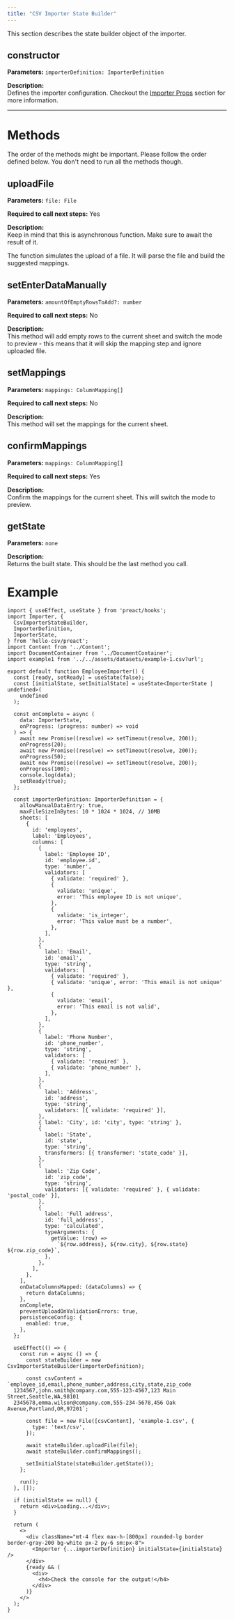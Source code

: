 ```yaml
---
title: "CSV Importer State Builder"
---
```


This section describes the state builder object of the importer.

## constructor

**Parameters:** `importerDefinition: ImporterDefinition`

**Description:**  
Defines the importer configuration. Checkout the [Importer Props](/v0.3.5/api-reference/importer-props) section for more information.

---

# Methods

The order of the methods might be important. Please follow the order defined below. You don't need to run all the methods though.

## uploadFile

**Parameters:** `file: File`

**Required to call next steps:** Yes

**Description:**  
Keep in mind that this is asynchronous function. Make sure to await the result of it.

The function simulates the upload of a file. It will parse the file and build the suggested mappings.

## setEnterDataManually

**Parameters:** `amountOfEmptyRowsToAdd?: number`

**Required to call next steps:** No

**Description:**  
This method will add empty rows to the current sheet and switch the mode to preview - this means that it will skip 
the mapping step and ignore uploaded file.

## setMappings

**Parameters:** `mappings: ColumnMapping[]`

**Required to call next steps:** No

**Description:**  
This method will set the mappings for the current sheet.

## confirmMappings

**Parameters:** `mappings: ColumnMapping[]`

**Required to call next steps:** Yes

**Description:**  
Confirm the mappings for the current sheet. This will switch the mode to preview. 

## getState

**Parameters:** `none`

**Description:**  
Returns the built state. This should be the last method you call.


# Example

```tsx
import { useEffect, useState } from 'preact/hooks';
import Importer, {
  CsvImporterStateBuilder,
  ImporterDefinition,
  ImporterState,
} from 'hello-csv/preact';
import Content from '../Content';
import DocumentContainer from '../DocumentContainer';
import example1 from '../../assets/datasets/example-1.csv?url';

export default function EmployeeImporter() {
  const [ready, setReady] = useState(false);
  const [initialState, setInitialState] = useState<ImporterState | undefined>(
    undefined
  );

  const onComplete = async (
    data: ImporterState,
    onProgress: (progress: number) => void
  ) => {
    await new Promise((resolve) => setTimeout(resolve, 200));
    onProgress(20);
    await new Promise((resolve) => setTimeout(resolve, 200));
    onProgress(50);
    await new Promise((resolve) => setTimeout(resolve, 200));
    onProgress(100);
    console.log(data);
    setReady(true);
  };

  const importerDefinition: ImporterDefinition = {
    allowManualDataEntry: true,
    maxFileSizeInBytes: 10 * 1024 * 1024, // 10MB
    sheets: [
      {
        id: 'employees',
        label: 'Employees',
        columns: [
          {
            label: 'Employee ID',
            id: 'employee.id',
            type: 'number',
            validators: [
              { validate: 'required' },
              {
                validate: 'unique',
                error: 'This employee ID is not unique',
              },
              {
                validate: 'is_integer',
                error: 'This value must be a number',
              },
            ],
          },
          {
            label: 'Email',
            id: 'email',
            type: 'string',
            validators: [
              { validate: 'required' },
              { validate: 'unique', error: 'This email is not unique' },
              {
                validate: 'email',
                error: 'This email is not valid',
              },
            ],
          },
          {
            label: 'Phone Number',
            id: 'phone_number',
            type: 'string',
            validators: [
              { validate: 'required' },
              { validate: 'phone_number' },
            ],
          },
          {
            label: 'Address',
            id: 'address',
            type: 'string',
            validators: [{ validate: 'required' }],
          },
          { label: 'City', id: 'city', type: 'string' },
          {
            label: 'State',
            id: 'state',
            type: 'string',
            transformers: [{ transformer: 'state_code' }],
          },
          {
            label: 'Zip Code',
            id: 'zip_code',
            type: 'string',
            validators: [{ validate: 'required' }, { validate: 'postal_code' }],
          },
          {
            label: 'Full address',
            id: 'full_address',
            type: 'calculated',
            typeArguments: {
              getValue: (row) =>
                `${row.address}, ${row.city}, ${row.state} ${row.zip_code}`,
            },
          },
        ],
      },
    ],
    onDataColumnsMapped: (dataColumns) => {
      return dataColumns;
    },
    onComplete,
    preventUploadOnValidationErrors: true,
    persistenceConfig: {
      enabled: true,
    },
  };

  useEffect(() => {
    const run = async () => {
      const stateBuilder = new CsvImporterStateBuilder(importerDefinition);

      const csvContent = `employee_id,email,phone_number,address,city,state,zip_code
  1234567,john.smith@company.com,555-123-4567,123 Main Street,Seattle,WA,98101
  2345678,emma.wilson@company.com,555-234-5678,456 Oak Avenue,Portland,OR,97201`;

      const file = new File([csvContent], 'example-1.csv', {
        type: 'text/csv',
      });

      await stateBuilder.uploadFile(file);
      await stateBuilder.confirmMappings();

      setInitialState(stateBuilder.getState());
    };

    run();
  }, []);

  if (initialState == null) {
    return <div>Loading...</div>;
  }

  return (
    <>
      <div className="mt-4 flex max-h-[800px] rounded-lg border border-gray-200 bg-white px-2 py-6 sm:px-8">
        <Importer {...importerDefinition} initialState={initialState} />
      </div>
      {ready && (
        <div>
          <h4>Check the console for the output!</h4>
        </div>
      )}
    </>
  );
}
```